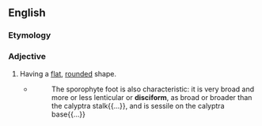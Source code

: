 ==English==

===Etymology===
{{etyl|grc|en}} {{m|grc|δίσκος||disc}} {{suffix||form|lang=en}}

===Adjective===
{{en-adj}}

# {{lb|en|botany}} Having a [[flat]], [[rounded]] shape.
#* {{RQ:Schuster Hepaticae V|5}}
#*: The sporophyte foot is also characteristic: it is very broad and more or less lenticular or '''disciform''', as broad or broader than the calyptra stalk{{...}}, and is sessile on the calyptra base{{...}}